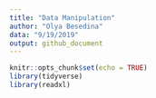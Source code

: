 ```yaml
---
title: "Data Manipulation"
author: "Olya Besedina"
data: "9/19/2019"
output: github_document
---
```

  
```r
knitr::opts_chunk$set(echo = TRUE)
library(tidyverse)
library(readxl)
```
